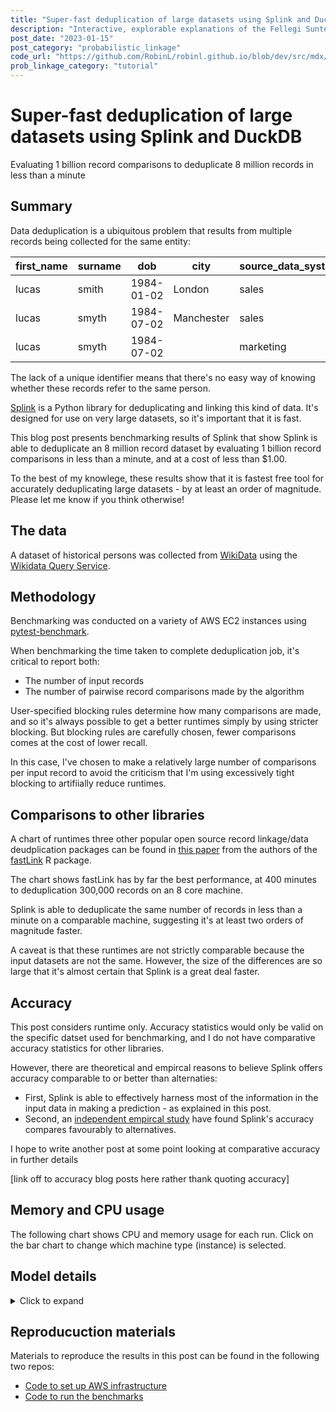 ```yaml
---
title: "Super-fast deduplication of large datasets using Splink and DuckDB"
description: "Interactive, explorable explanations of the Fellegi Sunter model, providing an introduction to probabilistic record linkage (data deduplication)."
post_date: "2023-01-15"
post_category: "probabilistic_linkage"
code_url: "https://github.com/RobinL/robinl.github.io/blob/dev/src/mdx/fast_deduplication.mdx"
prob_linkage_category: "tutorial"
---
```





# Super-fast deduplication of large datasets using Splink and DuckDB

<Subtitle>Evaluating 1 billion record comparisons to deduplicate 8 million records in less than a minute</Subtitle>

## Summary

Data deduplication is a ubiquitous problem that results from multiple records being collected for the same entity:

| first_name | surname | dob        | city       | source_data_system |
| ---------- | ------- | ---------- | ---------- | ------------------ |
| lucas      | smith   | 1984-01-02 | London     | sales              |
| lucas      | smyth   | 1984-07-02 | Manchester | sales              |
| lucas      | smyth   | 1984-07-02 |            | marketing          |


The lack of a unique identifier means that there's no easy way of knowing whether these records refer to the same person.

[Splink](https://github.com/moj-analytical-services/splink) is a Python library for deduplicating and linking this kind of data. It's designed for use on very large datasets, so it's important that it is fast.

This blog post presents benchmarking results of Splink that show Splink is able to deduplicate an 8 million record dataset by evaluating 1 billion record comparisons in less than a minute, and at a cost of less than $1.00.

<VegaLite spec={summary_chart} />

To the best of my knowlege, these results show that it is fastest free tool for accurately deduplicating large datasets - by at least an order of magnitude. Please <Link to="/about/">let me know</Link> if you think otherwise!



## The data

A dataset of historical persons was collected from [WikiData](https://www.wikidata.org/wiki/Wikidata:Main_Page) using the [Wikidata Query Service](https://query.wikidata.org/).


## Methodology

Benchmarking was conducted on a variety of AWS EC2 instances using [pytest-benchmark](https://pypi.org/project/pytest-benchmark/).

When benchmarking the time taken to complete deduplication job, it's critical to report both:
- The number of input records
- The number of pairwise record comparisons made by the algorithm

User-specified blocking rules determine how many comparisons are made, and so it's always possible to get a better runtimes simply by using stricter blocking.   But blocking rules are carefully chosen, fewer comparisons comes at the cost of lower recall.

In this case, I've chosen to make a relatively large number of comparisons per input record to avoid the criticism that I'm using excessively tight blocking to artifiially reduce runtimes.

## Comparisons to other libraries

A chart of runtimes three other popular open source record linkage/data deudplication packages can be found in [this paper](https://imai.fas.harvard.edu/research/files/linkage.pdf) from the authors of the [fastLink](https://imai.fas.harvard.edu/research/files/linkage.pdf) R package.

The chart shows fastLink has by far the best performance, at 400 minutes to deduplication 300,000 records on an 8 core machine.

Splink is able to deduplicate the same number of records in less than a minute on a comparable machine, suggesting it's at least two orders of magnitude faster.

A caveat is that these runtimes are not strictly comparable because the input datasets are not the same.  However, the size of the differences are so large that it's almost certain that Splink is a great deal faster.


## Accuracy

This post considers runtime only.  Accuracy statistics would only be valid on the specific datset used for benchmarking, and I do not have comparative accuracy statistics for other libraries.

However, there are theoretical and empircal reasons to believe Splink offers accuracy comparable to or better than alternaties:

- First, Splink is able to effectively harness most of the information in the input data in making a prediction - as explained in <Link to="/fellegi_sunter_accuracy/">this post</Link>.
- Second, an [independent empircal study](https://scholar.googleusercontent.com/scholar?q=cache:o4-c8w6DveYJ:scholar.google.com/+splink&hl=en&as_sdt=0,5&as_ylo=2023) have found Splink's accuracy compares favourably to alternatives.

I hope to write another post at some point looking at comparative accuracy in further details


[link off to accuracy blog posts here rather thank quoting accuracy]

## Memory and CPU usage

The following chart shows CPU and memory usage for each run.  Click on the bar chart to change which machine type (instance) is selected.

<VegaLite spec={cpu_mem_chart} />

## Model details

<details>
<summary>Click to expand</summary>

```python

import splink

```

</details>


## Reproducuction materials

Materials to reproduce the results in this post can be found in the following two repos:
- [Code to set up AWS infrastructure](https://github.com/RobinL/benchmarking_splink_infrastructure)
- [Code to run the benchmarks](https://github.com/RobinL/run_splink_benchmarks_in_ec2)
